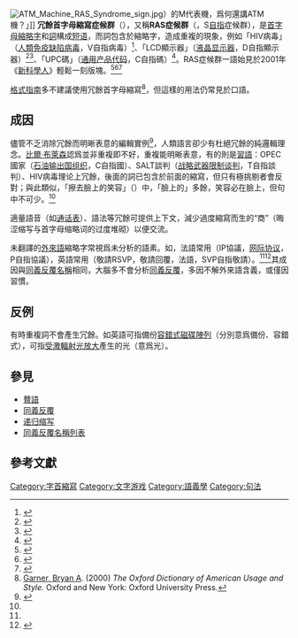 {{noteTA
|G1=IT
|1=zh-cn:综合征;zh-tw:症候群;zh-hk:綜合症
}}
[[File:ATM_Machine_RAS_Syndrome_sign.jpg|thumb]]）的M代表機，爲何還講ATM機？」]]
'''冗餘首字母縮寫症候群'''（{{lang-en|redundant acronym syndrome}}），又稱'''RAS症候群'''（{{lang|en|RAS syndrome}}，S[[自指|自指]]症候群），是[[首字母縮略字|首字母縮略字]]和[[詞_(語言)|詞]]構成[[短语|短语]]，而詞包含於縮略字，造成重複的現象，例如「HIV病毒」（[[人類免疫缺陷病毒|人類免疫缺陷病毒]]，V自指病毒）<ref>{{Cite web|url=https://www.thoughtco.com/ras-syndrome-words-1691894|title=RAS Syndrome: Redundant Acronym Syndrome Syndrome|first1=Richard|last1=Nordquist|website=ThoughtCo|accessdate=2020-12-11|archive-date=2020-11-11|archive-url=https://web.archive.org/web/20201111181754/https://www.thoughtco.com/ras-syndrome-words-1691894|dead-url=no}}</ref>、「LCD顯示器」（[[液晶显示器|液晶显示器]]，D自指顯示器）<ref>{{Cite web |last=Brians |first=Paul |url=http://public.wsu.edu/~brians/errors/lcd.html |title=LCD display |work=Common Errors in English Usage |accessdate=2012-05-01 |archive-date=2017-03-12 |archive-url=https://web.archive.org/web/20170312132705/http://public.wsu.edu/~brians/errors/lcd.html |dead-url=no }}</ref><ref>{{Cite web|url=https://www.npr.org/sections/memmos/2015/01/06/605393666/do-you-suffer-from-ras-syndrome|title=Do You Suffer From RAS Syndrome?|website=NPR.org|accessdate=2020-12-11|archive-date=2020-10-06|archive-url=https://web.archive.org/web/20201006110311/https://www.npr.org/sections/memmos/2015/01/06/605393666/do-you-suffer-from-ras-syndrome|dead-url=no}}</ref>、「UPC碼」（[[通用产品代码|通用产品代码]]，C自指碼）<ref>{{Cite web|url=https://www.rd.com/funny-stuff/ras-syndrome/|title=Warning: If You Say "PIN Number" You May Have RAS Syndrome.|website=Reader's Digest|accessdate=2020-12-11|archive-date=2019-11-15|archive-url=https://web.archive.org/web/20191115020535/https://www.rd.com/funny-stuff/ras-syndrome/|dead-url=no}}</ref>。RAS症候群一語始見於2001年《[[新科學人|新科學人]]》輕鬆一刻版塊。<ref>{{Cite news |last=Clothier |first=Gary |date=2006-11-08 |title=Ask Mr. Know-It-All |newspaper=The York Dispatch}}</ref><ref name=Newman>{{Cite news |last=Newman |first=Stanley |date=2008-12-20 |url=http://www2.canada.com/windsorstar/news/readersatplay/story.html?id=ea936740-3787-49be-813d-937b3a63eb74 |title=Sushi by any other name |newspaper=Windsor Star |page=G4 |archiveurl=https://web.archive.org/web/20120503121728/http://www2.canada.com/windsorstar/news/readersatplay/story.html?id=ea936740-3787-49be-813d-937b3a63eb74 |archivedate=2012-05-03 |accessdate=2020-12-11 |dead-url=yes }}</ref><ref>{{cite news |title=Feedback |newspaper=[[New_Scientist|New Scientist]] |issue=2285 |date=2001-04-07 |page=108 |url=https://www.newscientist.com/article/mg17022858.000 |format=fee required |accessdate=2006-12-08 |archive-date=2015-06-21 |archive-url=https://web.archive.org/web/20150621170830/http://www.newscientist.com/article/mg17022858.000 |dead-url=no }}</ref>  

[[格式指南|格式指南]]多不建議使用冗餘首字母縮寫<ref name=Garner>[[Bryan_A._Garner|Garner, Bryan A]]. (2000) ''The Oxford Dictionary of American Usage and Style.'' Oxford and New York: Oxford University Press.</ref>，但這樣的用法仍常見於口語。

==成因==
儘管不乏消除冗餘而明晰表意的編輯實例<ref name="Bryson2002">{{Citation |last=Bryson |first=Bill |authorlink=比爾·布萊森|title=Bryson's Dictionary of Troublesome Words |year=2002 |isbn=0-7679-1043-5 |postscript=.}}</ref>，人類語言卻少有杜絕冗餘的純邏輯理念。[[比爾·布萊森|比爾·布萊森]]認爲並非重複即不好，重複能明晰表意，有的則是[[熟语|習語]]：OPEC國家（[[石油输出国组织|石油输出国组织]]，C自指國）、SALT談判（[[战略武器限制谈判|战略武器限制谈判]]，T自指談判）、HIV病毒理论上冗餘，後面的詞已包含於前面的縮寫，但只有極挑剔者會反對；與此類似，「擦去臉上的笑容」（{{lang|en|wipe that smile off your face}}）中，「臉上的」多餘，笑容必在臉上，但句中不可少。<ref name="Bryson2002"/>

適量語音（如[[通话表|通话表]]）、語法等冗餘可提供上下文，減少過度縮寫而生的“{{le|字母湯|alphabet soup (linguistics)}}商”（晦涩缩写与首字母缩略词的过度堆砌）以便交流。

未翻譯的[[外來語|外來語]]縮略字常視爲未分析的語素。如，法語常用{{lang|fr|le protocole IP}}（IP協議，[[网际协议|网际协议]]，P自指協議），英語常用{{lang|en|please RSVP}}（敬請RSVP，敬請回覆，法語{{lang|fr|répondez s'il vous plaît}}，SVP自指敬請）。<ref name=Garner/><ref>{{cite web |url=http://www.linguistlist.org/issues/4/4-532.html#1 |title=LINGUIST List 4.532: Last Posting: Acronyms |publisher=Linguistlist.org |date= |accessdate=2009-05-22 |archive-date=2018-09-24 |archive-url=https://web.archive.org/web/20180924224723/https://linguistlist.org/issues/4/4-532.html#1 |dead-url=no }}</ref>其成因與[[同義反覆名稱列表|同義反覆名稱]]相同，大腦多不會分析[[同義反覆|同義反覆]]，多因不解外來語含義，或僅因習慣。

==反例==
有時重複詞不會產生冗餘。如英語{{lang|en|redundant RAID}}可指備份[[容錯式磁碟陣列|容錯式磁碟陣列]]（{{lang|en|redundant}}分別意爲備份、容錯式），{{lang|en|LASER light}}可指[[激光|受激輻射光放大]]產生的光（{{lang|en|light}}意爲光）。

==參見==
*[[贅語|贅語]]
*[[同義反覆|同義反覆]]
*[[递归缩写|递归缩写]]
*[[同義反覆名稱列表|同義反覆名稱列表]]

== 參考文獻 ==
{{Reflist|2}}

[[Category:字首縮寫|Category:字首縮寫]]
[[Category:文字游戏|Category:文字游戏]]
[[Category:語義學|Category:語義學]]
[[Category:句法|Category:句法]]